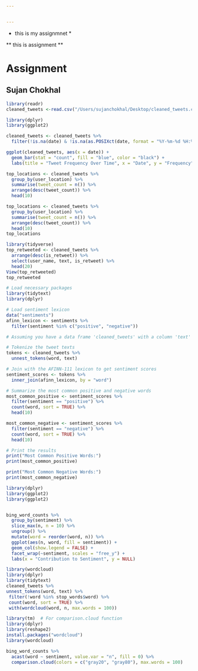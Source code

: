 ```yaml
---


---
```

* this is my assignmnet *

** this is assignment ** 

# Assignment # 
## Sujan Chokhal


```r
library(readr)
cleaned_tweets <-read.csv("/Users/sujanchokhal/Desktop/cleaned_tweets.csv")
```


```r
library(dplyr)
library(ggplot2)
```
```r
cleaned_tweets <- cleaned_tweets %>%
  filter(!is.na(date) & !is.na(as.POSIXct(date, format = "%Y-%m-%d %H:%M:%S")))
```

```r
ggplot(cleaned_tweets, aes(x = date)) +
  geom_bar(stat = "count", fill = "blue", color = "black") +
  labs(title = "Tweet Frequency Over Time", x = "Date", y = "Frequency")
```

```r
top_locations <- cleaned_tweets %>%
  group_by(user_location) %>%
  summarise(tweet_count = n()) %>%
  arrange(desc(tweet_count)) %>%
  head(10)
```


```r
top_locations <- cleaned_tweets %>%
  group_by(user_location) %>%
  summarise(tweet_count = n()) %>%
  arrange(desc(tweet_count)) %>%
  head(10)
top_locations
```




```r
library(tidyverse)
top_retweeted <- cleaned_tweets %>%
  arrange(desc(is_retweet)) %>%
  select(user_name, text, is_retweet) %>%
  head(20)
View(top_retweeted)
top_retweeted
```



```r
# Load necessary packages
library(tidytext)
library(dplyr)

# Load sentiment lexicon
data("sentiments")
afinn_lexicon <- sentiments %>%
  filter(sentiment %in% c("positive", "negative"))

# Assuming you have a data frame 'cleaned_tweets' with a column 'text'

# Tokenize the tweet texts
tokens <- cleaned_tweets %>%
  unnest_tokens(word, text)

# Join with the AFINN-111 lexicon to get sentiment scores
sentiment_scores <- tokens %>%
  inner_join(afinn_lexicon, by = "word")

# Summarize the most common positive and negative words
most_common_positive <- sentiment_scores %>%
  filter(sentiment == "positive") %>%
  count(word, sort = TRUE) %>%
  head(10)

most_common_negative <- sentiment_scores %>%
  filter(sentiment == "negative") %>%
  count(word, sort = TRUE) %>%
  head(10)
```


```r
# Print the results
print("Most Common Positive Words:")
print(most_common_positive)
```


```r
print("Most Common Negative Words:")
print(most_common_negative)


```

```r

library(dplyr)
library(ggplot2)
library(ggplot2)


bing_word_counts %>%
  group_by(sentiment) %>%
  slice_max(n, n = 10) %>%
  ungroup() %>%
  mutate(word = reorder(word, n)) %>%
  ggplot(aes(n, word, fill = sentiment)) +
  geom_col(show.legend = FALSE) +
  facet_wrap(~sentiment, scales = "free_y") +
  labs(x = "Contribution to Sentiment", y = NULL)

```



```r
library(wordcloud)
library(dplyr)
library(tidytext)
cleaned_tweets %>%
unnest_tokens(word, text) %>%
 filter(!word %in% stop_words$word) %>%
 count(word, sort = TRUE) %>%
 with(wordcloud(word, n, max.words = 100))
```


```r
library(tm)  # For comparison.cloud function
library(dplyr)
library(reshape2)
install.packages("wordcloud")
library(wordcloud)

bing_word_counts %>%
  acast(word ~ sentiment, value.var = "n", fill = 0) %>%
  comparison.cloud(colors = c("gray20", "gray80"), max.words = 100)
```






















